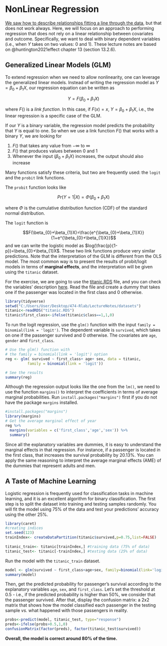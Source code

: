 # NonLinear Regression 

[We saw how to describe relationships fitting a line through the data](https://guerramarcelino.github.io/Econ474/Lectures/Lec2/lec2?panelset6=ols-estimation2&panelset7=fwl2&panelset8=interpretation2&panelset9=se%253A-simple-regression2&panelset10=education-and-experience2&panelset11=robust-standard-errors2#5), but that does not work always. Here, we will focus on an approach to performing regression that does not rely on a linear relationship between covariates and outcome. Specifically, we want to deal with binary dependent variables (i.e., when $Y$ takes on two values: 0 and 1). These lecture notes are based on @huntington2021effect chapter 13 (section 13.2.6). 

## Generalized Linear Models (GLM)

To extend regression when we need to allow nonlinearity, one can leverage the generalized linear models. Instead of writing the regression model as $Y=\beta_{0}+\beta_{1}X$, our regression equation can be written as

$$Y=F(\beta_{0}+\beta_{1}X)$$

where $F()$ is a *link function*. In this case, if $F(x)=x$, $Y=\beta_{0}+\beta_{1}X$, i.e., the linear regression is a specific case of the GLM.

If our $Y$ is a binary variable, the regression model predicts the probability that $Y$ is equal to one. So when we use a link function $F()$ that works with a binary $Y$, we are looking for

1. $F()$ that takes any value from $-\infty$ to $\infty$ 
2. $F()$ that produces values between 0 and 1
3. Whenever the input ($\beta_{0}+\beta_{1}X$) increases, the output should also increase

Many functions satisfy these criteria, but two are frequently used: the `logit` and the `probit` link functions. 

The `probit` function looks like

$$Pr(Y=1|X)=\Phi(\beta_{0}+\beta_{1}X)$$

where $\Phi$ is the cumulative distribution function (CDF) of the standard normal distribution. 

The `logit` function is

$$F(\beta_{0}+\beta_{1}X)=\frac{e^{\beta_{0}+\beta_{1}X}}{1+e^{\beta_{0}+\beta_{1}X}}$$
and we can write the logistic model as $log(\frac{p}{1-p})=\beta_{0}+\beta_{1}X$. These two link functions produce very similar predictions. Note that the interpretation of the GLM is different from the OLS model. The most common way is to present the results of probit/logit models in terms of **marginal effects**, and the interpretation will be given using the `titanic` dataset.  


For the exercise, we are going to use the [titanic.RDS](https://github.com/guerramarcelino/PolicyEval/raw/main/Datasets/titanic.RDS) file, and you can check the variables' description [here](https://guerramarcelino.github.io/Econ474/Rlabs/lab4#subclassification-example). Read the file and create a dummy that takes one if the passenger was located in the first class and 0 otherwise. 

```r
library(tidyverse)
setwd("C:/Users/User/Desktop/474-Rlab/LectureNotes/datasets")
titanic<-readRDS("titanic.RDS")
titanic$first_class<-ifelse(titanic$class==1,1,0)
```

To run the logit regression, use the `glm()` function with the input `family = binomial(link = 'logit')`. The dependent variable is `survived`, which takes on one if the passenger survived and 0 otherwise. The covariates are `age`, `gender` and `first_class`.

```r
# Use the glm() function with
# the family = binomial(link = 'logit') option
reg <- glm( survived ~ first_class+ age+ sex, data = titanic,
          family = binomial(link = 'logit'))

# See the results
summary(reg)
```

Although the regression output looks like the one from the `lm()`, we need to use the function `margins()` to interpret the coefficients in terms of average marginal probabilities. Run `install.packages("margins")` first if you do not have the package `margins` installed.

```r
#install.packages("margins") 
library(margins)
# Get the average marginal effect of year
reg %>%
  margins(variables = c('first_class','age','sex')) %>%
  summary()
```

Since all the explanatory variables are dummies, it is easy to understand the marginal effects in that regression. For instance, if a passenger is located in the first class, that increases the survival probability by 20.13%. You can apply the same reasoning to interpret the average marginal effects (AME) of the dummies that represent adults and men. 


## A Taste of Machine Learning

Logistic regression is frequently used for classification tasks in machine learning, and it is an excellent algorithm for binary classification. The first step is to split the dataset into training and testing samples randomly. You will fit the model using 75% of the data and test your predictions' accuracy using the other 25%.  

```r
library(caret) 
#creating indices
set.seed(123)
trainIndex<- createDataPartition(titanic$survived,p=0.75,list=FALSE)
 
titanic_train<- titanic[trainIndex,] #training data (75% of data)
titanic_test<- titanic[-trainIndex,] #testing data (25% of data)
```

Run the model with the `titanic_train` dataset. 

```r
model <- glm(survived ~ first_class+age+sex, family=binomial(link='logit'), data=titanic_train)
summary(model)
```
Then, get the predicted probability for passenger's survival according to the explanatory variables `age`, `sex`, and `first_class`. Let's set the threshold at 0.5 - i.e., if the predicted probability is higher than 50%, we consider that the passenger survived. After that, display the confusion matrix: a 2x2 matrix that shows how the model classified each passenger in the testing sample *vs.* what happened with those passengers in reality.   

```r
probs<-predict(model, titanic_test, type="response")
preds<-ifelse(probs>0.5,1,0)
confusionMatrix(factor(preds), factor(titanic_test$survived))
```
**Overall, the model is correct around 80% of the time.** 
